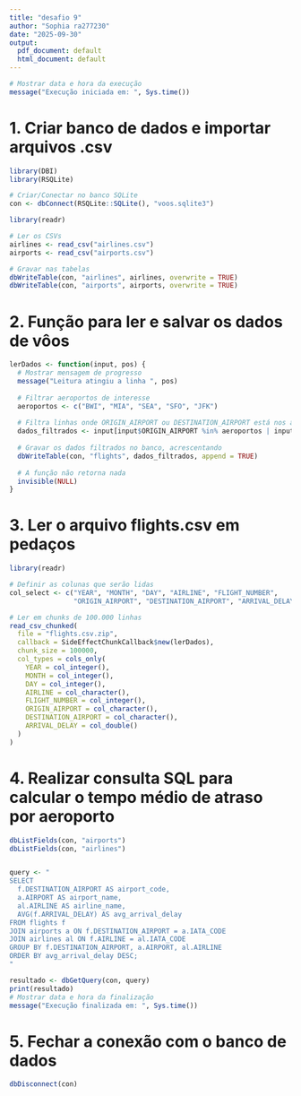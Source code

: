 ---
title: "desafio 9"
author: "Sophia ra277230"
date: "2025-09-30"
output:
  pdf_document: default
  html_document: default
---

```{r}
# Mostrar data e hora da execução
message("Execução iniciada em: ", Sys.time())

```


# 1. Criar banco de dados e importar arquivos .csv
```{r}
library(DBI)
library(RSQLite)

# Criar/Conectar no banco SQLite
con <- dbConnect(RSQLite::SQLite(), "voos.sqlite3")

```

```{r}
library(readr)

# Ler os CSVs
airlines <- read_csv("airlines.csv")
airports <- read_csv("airports.csv")

# Gravar nas tabelas
dbWriteTable(con, "airlines", airlines, overwrite = TRUE)
dbWriteTable(con, "airports", airports, overwrite = TRUE)

```

# 2. Função para ler e salvar os dados de vôos
```{r}
lerDados <- function(input, pos) {
  # Mostrar mensagem de progresso
  message("Leitura atingiu a linha ", pos)
  
  # Filtrar aeroportos de interesse
  aeroportos <- c("BWI", "MIA", "SEA", "SFO", "JFK")
  
  # Filtra linhas onde ORIGIN_AIRPORT ou DESTINATION_AIRPORT está nos aeroportos selecionados
  dados_filtrados <- input[input$ORIGIN_AIRPORT %in% aeroportos | input$DESTINATION_AIRPORT %in% aeroportos, ]
  
  # Gravar os dados filtrados no banco, acrescentando
  dbWriteTable(con, "flights", dados_filtrados, append = TRUE)
  
  # A função não retorna nada
  invisible(NULL)
}

```

# 3. Ler o arquivo flights.csv em pedaços

```{r}
library(readr)

# Definir as colunas que serão lidas
col_select <- c("YEAR", "MONTH", "DAY", "AIRLINE", "FLIGHT_NUMBER",
                "ORIGIN_AIRPORT", "DESTINATION_AIRPORT", "ARRIVAL_DELAY")

# Ler em chunks de 100.000 linhas
read_csv_chunked(
  file = "flights.csv.zip",
  callback = SideEffectChunkCallback$new(lerDados),
  chunk_size = 100000,
  col_types = cols_only(
    YEAR = col_integer(),
    MONTH = col_integer(),
    DAY = col_integer(),
    AIRLINE = col_character(),
    FLIGHT_NUMBER = col_integer(),
    ORIGIN_AIRPORT = col_character(),
    DESTINATION_AIRPORT = col_character(),
    ARRIVAL_DELAY = col_double()
  )
)

```

# 4. Realizar consulta SQL para calcular o tempo médio de atraso por aeroporto
```{r}
dbListFields(con, "airports")
dbListFields(con, "airlines")


query <- "
SELECT
  f.DESTINATION_AIRPORT AS airport_code,
  a.AIRPORT AS airport_name,
  al.AIRLINE AS airline_name,
  AVG(f.ARRIVAL_DELAY) AS avg_arrival_delay
FROM flights f
JOIN airports a ON f.DESTINATION_AIRPORT = a.IATA_CODE
JOIN airlines al ON f.AIRLINE = al.IATA_CODE
GROUP BY f.DESTINATION_AIRPORT, a.AIRPORT, al.AIRLINE
ORDER BY avg_arrival_delay DESC;
"

resultado <- dbGetQuery(con, query)
print(resultado)
# Mostrar data e hora da finalização
message("Execução finalizada em: ", Sys.time())
```

# 5. Fechar a conexão com o banco de dados
```{r}
dbDisconnect(con)
```



